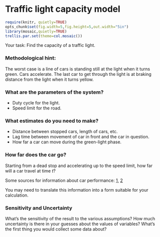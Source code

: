 Traffic light capacity model
==========================
```r
require(knitr, quietly=TRUE)
opts_chunk$set(fig.width=5,fig.height=5,out.width="5in")
library(mosaic,quietly=TRUE)
trellis.par.set(theme=col.mosaic())
```

Your task: Find the capacity of a traffic light.

### Methodological hint: 
The worst case is a line of cars is standing still at the light when it turns green.  Cars accelerate.  The last car to get through the light is at braking distance from the light when it turns yellow.

### What are the parameters of the system?
* Duty cycle for the light.
* Speed limit for the road.

### What estimates do you need to make? 
* Distance between stopped cars, length of cars, etc.  
* Lag time between movement of car in front and the car in question.
* How far a car can move during the green-light phase.

### How far does the car go?

Starting from a dead stop and accelerating up to the speed limit, how far will a car travel at time $t$?

Some sources for information about car performance: [1](http://www.albeedigital.com/supercoupe/articles/0-60times.html), [2](http://www.0-60times.com/)

You may need to translate this information into a form suitable for your calculation.

### Sensitivity and Uncertainty

What’s the sensitivity of the result to the various assumptions?  How much uncertainty is there in your guesses about the values of variables?  What’s the first thing you would collect some data about?


